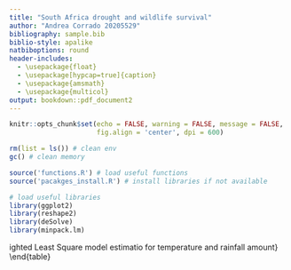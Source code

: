 ```yaml
---
title: "South Africa drought and wildlife survival"
author: "Andrea Corrado 20205529"
bibliography: sample.bib
biblio-style: apalike
natbiboptions: round
header-includes:
  - \usepackage{float}
  - \usepackage[hypcap=true]{caption}
  - \usepackage{amsmath}
  - \usepackage{multicol}
output: bookdown::pdf_document2
---
```


```r
knitr::opts_chunk$set(echo = FALSE, warning = FALSE, message = FALSE,
                      fig.align = 'center', dpi = 600)

rm(list = ls()) # clean env
gc() # clean memory

source('functions.R') # load useful functions  
source('pacakges_install.R') # install libraries if not available

# load useful libraries
library(ggplot2) 
library(reshape2) 
library(deSolve) 
library(minpack.lm)

```


\tableofcontents
\clearpage
\begin{multicols}{2}

\section*{Abstract}










\section{Introduction}

During last decades, interest and awareness about the climate change has steeply increased. There have been several studies examining and reporting the potential consequences of these phenomenon. For instance, the temperature and rainfall change has been of particular interest. Since last century, we have witnessed a increasing frequency in the number and severity of droughts in particular territories such as South Africa \textit{SA} \cite{SA_drought_decades}. The consequences here can be very dramatic. Due to the fact that area such as \textit{SA} suffer from low economic power, a drought may drive towards dramatic consequences It can affect either agriculture, for a period that lasts up to 6 months, either hydrological up to 24 months \cite{SA_drought_decades}. 

There have been several studies showing how to reduce the impact of drought on the agriculture field by growing restraint to higher temperature and computational model to predict droughts \cite{drought_asgriculture}.

However, in this paper, we wish to focus our attention on the drought consequences on wildlife population evolution. For instance, different studies have shown as animals mortality grows during the highest temperature period within the driest areas \cite{drought_wildlife_mortality_1990}. We will expand this idea to more recent data about waterbirds \cite{waterbirds_data}. This data set will provide the number of individual for different species in each year within the last 45 years. By doing so, we are able to track the evolution of the species during time. However, the data set will not provide the number of new death, new born and the relative causes. It will be our job to build a model which allows us to investigate the relation other factors. In particular the data we are going to analyse regard the global temperature and rain fall amount \cite{rain_temp_data} from 1901 up to 2020 which would give a foundation to build on the model of interest.

Having access to this information, our goal is to build a model which relates the climate change to the number of individual for each species and predict how, following the current trend, these would evolve over time and the potential consequences these could drive towards.


In section \ref{sec:techback} we give a brief introduction to the methodology used within this research project. In section \ref{sec:eda} we present the data with an exploratory data analysis. In section \ref{sec:climate} we model the climate data and provide prediction on a possible future scenario. In section \ref{sec:population} we model the species count in relation to the climate data and provide prediction about the future number of individuals. In section \ref{sec:conclusion} we discuss the finding of the project.


\section{Technical Background}
\label{sec:techback}

\subsection{Generalized Lienar Model}

In order to achieve the goal, we are going to employ different methodology which would allow us to model the data of interest. In particular, first of all we will related the temperature data to the rain fall amount. In order to do so, we will employ the Generalized Linear Model \cite{glm_intro} which theory would allow to establish a linear relationship between the quantity of interest (rain) and a set of covariates (temperature) plush a stochastic term which models the uncertainty about the random variable realisation

$$g(\mathbf{Y})  = \mathbf{X \beta} + \mathbf{\epsilon} $$
where we define a distribution $\mathcal{D}$ of interest on the stochastic term $\epsilon$
$$ \epsilon \sim \mathcal{D}(\theta)$$
and a link function $g(.)$ which is distribution dependent. 

The model will be validate by a set of diagnostic on the residuals $\mathbf{Y} - \mathbf{\hat{Y}}$ which provide meaningful insight on the goodness of fitness.

\subsection{Generalized Additive Model}

We will further extend the \textit{GLM} \cite{glm_intro} theory to allow for non-linear relationship between the predictors $\mathbf{X}$ and the response $\mathbf{Y}$ exploiting the \textit{Generalized Additive Model} theory \cite{gam_intro} while maintining the model linear in the parameters

$$g(\mathbf{Y})  = f(\mathbf{X}) + \mathbf{\epsilon} $$
where we define a distribution $\mathcal{D}$ of interest on the stochastic term $\epsilon$
$$ \epsilon \sim \mathcal{D}(\theta)$$
and a link function $g(.)$ which is distribution dependent. Moreover, we will define a function $f(.)$ which usually is a non linear function such as a \textit{spline} \cite{spline_intro}.


\subsection{Weighted Least Square}
During the research project, we perform different model estimation and to remedy to inadequate diagnostics, such as those violating the homoskedasticity assumption, we will employ \textit{Weighted Least Square} estimation theory \cite{wls_intro} which allows us to iteratively estimate a weight matrix $\mathbf{W}$ to be employed in the model estimation as a measure of the importance for each unit $\mathbf{x}_i\ i = \{1, \dots, N\}$ where $N$ is the total number of observations.

\subsection{Local Regression}

\subsection{Mixed Effect models}



\subsection{Ordinary Differential Equation}
To track the evolution of a phenomenon over time, it is natural to think about \textit{Oridnary Differential Equation (ODE)} theory \cite{ode} which allows us to keep track of the change of a quantity in continuous time $$ \frac{d}{dt} x = f(x) $$ given initial condition $f(x, t = 0) = x_0$

\subsection{Levenberg-Marquardt algorithm}
Very often, the function defined within an ODE is characterized by a set of parameters $\mathbf{\beta}$. In empirical studies,we often have access to data realization $\{(y_i, \mathbf{x}_i, )\}_{i=1}^n$ we want to find the parameters $\mathbf{\beta}$ so that $y = f(\mathbf{x}, \mathbf{\beta})$ best fits the data of interest.  The \textit{Levenberg-Marquardt} \cite{lm_algo} provide a useful and efficient solution to the problem by making smart combination of \textit{Gauss-Newton} and \textit{Gradien Descend} theory.

\subsection{Sensitivity Analysis}
Mathematical modeling is often subject to very strong assumption which may be difficult to evaluate. In order to provide a robust framework, it is necessary to validate the model under perturbations on the findings. This is why, we will exploit \textit{Local Sensitivity Analysis} theory \cite{lsa_intro} to evaluate the robustness of the estimated models.


\section{Exploratory Data Analysis}
\label{sec:eda}

\subsection{Rainfall amount}

Within this exploratory data analysis context, we give a short introduction to the data by illustrating some characteristics. In the first place, we investigate the rainfall data set. We have access to the information between January 1901 up to December 2020. For simplicity, we decide to compute an annual average and inspect the resulting distribution.

\begin{figure}[H]
```r
rain <- read.csv('../data/pr_1901_2020_ZAF.csv') # load rain data
names(rain)[1] <- 'rain' # assign name to data set
rain_mean <- tapply(rain$rain, rain$Year, mean) # compute annual mean
rain_sd <- tapply(rain$rain, rain$Year, sd) # compute annual standard deviation
# collect data in a easy to handle data set
rain <- data.frame(year = as.numeric(names(rain_mean)), rain = rain_mean)

# plot histogram
hist(rain$rain, xlab = 'rain', main = 'Annual rain distribution', 
     col = 'grey90', border = 'white', breaks = 10)
```
\caption{Yearly rainfall distribution}
\label{fig:esa_rain_hist}
\end{figure}

From figure \ref{fig:esa_rain_hist} we can observe that the data distribution is somewhat bell-shaped. However, we can easily notice that the distribution is right skewed.  Clearly, the phenomenon is left bounded by 0 $x \in \mathbb{R}_+$ and we can rarely observe very extreme event such as very heavy precipitation. We are able to quantify the amount of skewness by computing the data sample moments ratio known as the \textit{Skewness} index which result to be `r round(e1071::skewness(rain$rain, type = 1), 2)`, agreeing with the histogram depicted.


Afterwards, we investigate the temperature data. As for the rain data set, we have availability of the information from 1901 up to 2020. In figure \ref{fig:esa_temp_hist} we depict the annual temperature distribution. 

\begin{figure}[H]
```r
temp <- read.csv('../data/tas_1901_2020_ZAF.csv') # load temp data
names(temp)[1] <- 'temp' # assign name to data set
temp_mean <-tapply(temp$temp, temp$Year, mean) # compute average year temp
# assign to an handy data set
temp <- data.frame(year = names(temp_mean), temp = temp_mean)
# plot histogram
hist(temp$temp, xlab = 'temperature', main = 'Annual temperature distribution', 
     col = 'grey90', border = 'white', breaks = 10)
```
\label{fig:esa_temp_hist}
\caption{Annual temperature distribution}
\end{figure}

We can clearly observe a fairly strong right skeweness indicating more extreme events such as sweltering days than very cold days. The phenomenon now takes values in the real domain $x \in \mathbb{R}$ and present a skewness index of `r round(e1071::skewness(temp$temp, type = 1), 2)`.



In order to give track the evolution of the phenomenon over time and to give an idea of the overall trend we make use of non parametric model, meaning that we do not assume anything but a relation between $\mathbf{x}$ and $\mathbf{x}$ governed by a function $f(.)$. The method employed is the locally weighted regression discussed in section \ref{sec:techback}. 


Therefore, to track the evolution of the phenomenon we fit the model for different values of the span. In particular:

- $100\%$ of the neighbor data to take into account the global context (violet)

- $50\%$ of the neighbor data to allow for a more local structure (blue)

By investigating the results in \ref{fig:esa_rain} we can notice how the global fit to the rain data shows a constant trend up to the 1950 which evolves in a slightly linear decreasing trend onward. On the other hand, the local fit shows a constant trend up to the 1980s which evolves in a steeper decrease for the later year. Nevertheless, both the models suggest an evolution of the amount of rainfall which changes over time.

\begin{figure}[H]
```r
# plot non parametric local regression to the data of interest + graphics parameter

# span value: 1
plot_lowess(rain$year, rain$rain, f = 1, 
            main = 'Average rain fall amount per year', ax = rain$year,
            xlab = 'year', ylab = 'rain fall amount', type = 'l')

# span value: .5
plot_lowess(rain$year, rain$rain, f = .5, 
            main = 'Average rain fall amount per year', ax = rain$year,
            xlab = 'year', ylab = 'rain fall amount', type = 'l',
            add = 1, fit.col = 'royalblue')

# add legend
legend('topright', legend = c('span 100%', 'span  50%'), lty = 1, lwd = 2,
       bty = 'n', col = c('violetred', 'royalblue'))
```
\label{fig:esa_rain}
\caption{Annual rainfall}
\end{figure}


Afterwards, we fit a the same two models for the temperature data. Here the relation with time is much clearer. For instance, we can observe how the global fit shows a linearly increasing trend over time, with constant velocity. On the other hand, the local fit shows an increasing trend with different intensities in different period allowing for non linear relationship. Nevertheless, the overall trend does not change dramatically. Annual temperature has clearly been increasing over the last century.

```r
# fit local regression and produce plot of the result


# span 100%
plot_lowess(temp$year, temp$temp, f = 1, ax = temp$year,
            xlab = 'year', ylab = 'temperature', type = 'l',
            main = 'Annual temperature over year')

# span 50%
plot_lowess(temp$year, temp$temp, f = .5, main = 'yearly temp', ax = temp$year,
            xlab = 'year', ylab = 'temperature', type = 'l',
            add = 1, fit.col = 'blue')

# add legend
legend('topleft', legend = c('span 100%', 'span  50%'), lty = 1, lwd = 2,
       bty = 'n', col = c('violetred', 'royalblue'))
```
```r
X <- merge(rain, temp, by = 'year') # join data in a dataset by year 
```

\begin{table}[h]
\centering
\begin{tabular}{rrrr}
  \hline
 & year & rain & temp \\ 
  \hline
year & 1.00 & -0.06 & 0.82 \\ 
  rain & -0.06 & 1.00 & -0.33 \\ 
  temp & 0.82 & -0.33 & 1.00 \\ 
   \hline
\end{tabular}
\label{esa:cor_matrix}
\caption{Correlation table}
\end{table}


In order to give a global idea of the data we are investigating we would like to present the pairs plot showing each pair combination plus the estimated correlation matrix $\mathbf{R}$ in table \ref{esa:cor_matrix}. As mentioned earlier, in figure \ref{fig:esa_pairs} we can notice the strong relationship between temperature and year $\hat{\rho}_{t,y} =$ `r round(cor(X[,-2])[2], 2)` and a weaker relationship between rain and year $\hat{\rho}_{r,y} =$ `r round(cor(X[,-3])[2], 2)` . However, we can see a clear relationship between year and rain $\hat{\rho}_{r,t}=$ `r round(cor(X[,-1])[2], 2)` which may be worth further investigation.
\end{multicols}

\begin{figure}[H]
```r
par(mar = rep(0, 4))
X <- merge(rain, temp, by = 'year') # join data in a dataset by year 
pairs(X, col = 'grey60') # shows pairs plot to give an idea of the relationship
# plot(X[-3], xlab = 'year', ylab = 'rain', col = 'grey60', xaxt = 'n')
# plot(X[-1], xlab = 'rain', ylab = 'temp', col = 'grey60', xaxt = 'n')
# plot(X[-2], xlab = 'year', ylab = 'temp', col = 'grey60', xaxt = 'n')
# cor(X) # output correlation table
# xtable(cor(X), type = "latex") # output table for latex
```
\label{fig:esa_pairs}
\caption{Year, Rain, Temperature scatterplot}
\end{figure}

\begin{multicols}{2}

\section{Climate Modeling}
\label{sec:climate}

We are now going to propose a very simple physical model to describe the temperature behavior. Ascertained that temperature heavily evolves over time, we present a very simple ordinary different equation given the temperature $\tau$ and time $t$

$$ \frac{d}{d t}\ \tau = \gamma\ \tau $$
which posit a linear evolution of the phenomenon over time. Moreover, we add initial condition equal to the average temperature values of the first 5 year. The reason behind this choice is that, within this project, we do not have access to older data and during the exploratory data analysis in section ref{sec:eda} we have seen how the phenomenon is highly variable. Therefore, we choose the mean as initial condition
$$f(\tau, t = 0) = \tau_0 =16.8 $$

Then we need to tune the parameter $\gamma$ and we are going to do so exploiting the Levenberg-Marquardt algorithm discussed in section \ref{sec:techback}.


```r
# model temperature in time with gamma parameter
tempchange <- function(t, state, parms) {
  
  with(as.list(c(state,parms)), {
    
    gamma <- as.numeric(parms["gamma"]) # gamma parameter
    dtemp <- gamma * temp  # temperature evolution dxdt = gamma x 
    
    return(list(c(dtemp))) # return object as a list
  })
}

# numerically integrate ODE
t <- X$time <- X$year - min(X$year, na.rm = TRUE) # extract time from t = 0 for ODE
yini <- c(temp = mean(X$temp[1:5])) # assign initial condition as the average of the first 5y
parms <- c(gamma = 1e-3) # give initial guess for the parametrs

# function that calculates residual sum of squares for LM algorithm
ssq_temp <- function(parms){
  
  # inital temperature as 5y average
  cinit <- c(temp = mean(X$temp[1:5]))
  
  # time points for which temperature is reported
  t <- sort( unique( c(seq(0,5,0.1), t ) ))
  
  # solve ODE for a given set of parameters
  out=ode(y=cinit,times=t,func=tempchange,parms=as.list(parms))
  
  # Filter data that contains time points where data is available
  outdf=data.frame(out)
  outdf=outdf[outdf$time %in% X$time,]
  # Evaluate predicted vs experimental residual
  ssqres <- outdf$temp - X$temp
  
  return(ssqres) # return predicted vs experimental residual
}


# fitting LM algorithm to the residual sum of square returned by the function ssq_temp
fitval_temp <- nls.lm(par = parms, fn = ssq_temp)
fit_pe <- fitval_temp$par
se <- summary(fitval_temp)$coefficients[1, 'Std. Error']
parest_temp <- c(fitval_temp$par - qnorm(.975) * se,
                 fitval_temp$par,
                 fitval_temp$par + qnorm(.975) * se)
```
The algorithm applied to the data set of interest returns a point estimate of $\hat{\gamma}=$`r round(parest_temp[2], 8)` and an estimated standard error of $\hat{SE}(\hat{\gamma})=$`r round(se, 8)`, resulting in the $95\%$ confidence interval

\begin{equation}
P(\gamma \in [0.00071764, 0.00081291]) = 0.95
\label{eq:gamma_ci}
\end{equation}

Overall, we can claim that, according to the model of interest, the global temperature increases over time by a factor within the region in (\ref{eq:gamma_ci}). We graphically present the estimated model in figure \ref{fig:temp_ode_evolution}. From the plot we can easily notice how the mean temperature increases over time. It also very noticeable how the model may underfit the data. It could be worth trying to fit a more complex model including higher order terms to address a certain amount of non-linearity. However, while these models may outperform the current in the data representation, they may be very unstable when employed in extrapolation task. The final goal here is to produce prediction about the future and a non-linear model may lead to very erratic conclusion. Therefore, we decide that this simple model fairly represents the phenomenon of interest.

\begin{figure}[H]
```r
# estimate scenarios with point estimate
out_temp <- ode(y=yini,times=t,func=tempchange,parms=as.list(parest_temp[2]))
out_temp_l <- ode(y=yini,times=t,func=tempchange,parms=as.list(parest_temp[1]))
out_temp_u <- ode(y=yini,times=t,func=tempchange,parms=as.list(parest_temp[3]))

# plot point estimate
ylim <- range(X$temp)
plot(out_temp, ylim = ylim, main = 'Annual temperature ODE evolution',
     xlab = 'year', ylab = 'temperature', lwd = 2, col = 'violetred')
points(X$year - min(X$year), X$temp, col = 'grey70', type = 'l')
polygon(c(out_temp_l[,1], rev(out_temp_u[,1])),
        c(out_temp_l[,2], rev(out_temp_u[,2])), 
        border = NA, col = ggplot2::alpha('red', .1)
)
legend('topleft', col = c('violetred',ggplot2::alpha('red', .1)),
       lty = 1, lwd = c(2, 10), 
       legend = c('ODE estimation', '95% CI'), bty = 'n')
```
\caption{Annual temperature modeled by Ordinary Differential Equation}
\label{fig:temp_ode_evolution}
\end{figure}

We have now available a model which may lead us to future prediction. In particular, we are interested in what would happen in a 50 years time following the current trend. According to the estimated model and depicted in figure \ref{fig:temp_prediction}, the global temperature may continue to rise up to reaching $19$ Celcius average degree in 50 years time, with a reasonably tight confidence interval.

\begin{figure}[H]
```r
# propose longer data for future prediction
t_long <- 0:170
X <- merge(X, data.frame(time = t_long), all.y = TRUE) # join data with future years
out_temp_long <- ode(y=yini,times=t_long,func=tempchange,parms=as.list(parest_temp))
out_temp_long <- data.frame(out_temp_long)

# predict longer data with lower, upper bound + point estimate
out_temp_lb = ode(y=yini,times=t_long,func=tempchange,parms=as.list(parest_temp[1]))
out_temp_pe = ode(y=yini,times=t_long,func=tempchange,parms=as.list(parest_temp[2]))
out_temp_ub = ode(y=yini,times=t_long,func=tempchange,parms=as.list(parest_temp[3]))
out_temp_par <- merge(merge(out_temp_lb, out_temp_pe, by = 'time'), out_temp_ub, by = 'time')
names(out_temp_par) <- c('time', 'lb', 'pe', 'ub') # assign name to data set 

# subset only out of sample year, those to be predicted
out_temp_par_only <- out_temp_par[out_temp_par$time > max(out_temp[,'time']),]

# plot result
par(mfrow = c(1,1), las = 2)
ylim <- range(out_temp_par[,-1], X$temp, na.rm = TRUE)
plot(t_long, X$temp, type = 'l', ylim = ylim, xaxt = 'n',
     xlab = 'year', ylab = 'temperature', col = 'grey70')
lines(out_temp_par$time, out_temp_par$pe, col = 'red')
polygon(c(out_temp_par_only$time, rev(out_temp_par_only$time)),
        c(out_temp_par_only$lb, rev(out_temp_par_only$ub)),
        col = ggplot2::alpha('red', .2), border = NA)
axis(1, at = X$time, labels = X$time + min(X$year, na.rm = 1), tick = FALSE)
legend('topleft', col = c('violetred',ggplot2::alpha('red', .1)),
       lty = 1, lwd = c(2, 10), 
       legend = c('ODE estimation', '95% CI'), bty = 'n')
```

\caption{50 out of sample years temperature prediction}
\label{fig:temp_prediction}
\end{figure}


A fundamental requisite for a mathematical model is the robustness to its input. Here, the data is empirically observed and the parameter $\gamma$ is estimated from it. The question we want to address is whether we can rely on this parameter and whether the model output would change if the parameters in input changed. In order to tackle this question, a common and reliable choice is local sensitivity analysis discussed in section \ref{sec:techback}. Given the model $$f(\tau) = \gamma\ \tau $$ the method allow us to derive the sensitivity equation as 

\begin{equation}
\begin{split}
\frac{d}{dt} s & = \frac{d}{d\gamma} f\  s + \frac{d}{d \gamma} f  \\
& = \gamma s + \tau
\end{split}
\end{equation}

Therefore, we will need to deal with the system of ordinary differential equation

\begin{equation}
\begin{cases}
\frac{d}{dt}\tau = \gamma \tau \\
\frac{d}{dt}s = \gamma s + \tau 
\end{cases}
\end{equation}

As done previously, we numerically integrate the system of \textit{ODE} and inspect the result. In particular, we want to investigate what would happen with different values for the input parameter $\gamma$. In this setting, we try to evaluate the model output for values which are 5 time the estimated standard error away from the point estimate $\gamma \pm 5 \times \hat{SE}(\hat{\gamma})$. In figure \ref{fig:temp_sens} we can observe the system output. In the first place, plotting the temperature values $\tau$ against time $t$ in log-scale, we do not observe any appreciable difference for such an extreme value of the parameter considered. In the second plot, we plot the sensitivity value $s$ against time $t$ and, as before, we cannot notice any significant difference. This analysis clearly state how the model of interest is robust to perturbations of the input.

\begin{figure}[H]
```r
tempsens <- function(t, state, parms) {
  
  with(as.list(c(state,parms)), {
    
    gamma <- as.numeric(parms["gamma"])
    RHS1 <- gamma * temp 
    RHS2 <- gamma * s + temp # derive sensitivity equation
    
    return(list(c(RHS2, RHS2)))
  })
}


# sensitivity: being only one parameter LSA is OK
# very solid estimation up to 50 SE

# increase qs if you want to investigate more extreme scenario
qs <- 5
for(q in qs){
  
  sens <- c(yini, s = 0)
  pe0 <- parest_temp[2]
  pe1 <- pe0 + q * se
  pe2 <- pe0 - q * se
  out_temp_sens1 <- ode(y=sens,times=t,func=tempsens,parms=list(gamma = pe0))
  out_temp_sens2 <- ode(y=sens,times=t,func=tempsens,parms=list(gamma = pe1))
  out_temp_sens3 <- ode(y=sens,times=t,func=tempsens,parms=list(gamma = pe2))
  
  f <- function(x) log(x)
  ylim <- f(range(out_temp_sens1[,2], out_temp_sens2[,2], out_temp_sens3[,2]))
  plot(out_temp_sens1[,1],  f(out_temp_sens1[,2]), type = 'l', xlab = 'time',
       ylab = '', ylim = ylim)
  lines(out_temp_sens2[,1], f(out_temp_sens2[,2]), type = 'l', col = 'red')
  lines(out_temp_sens3[,1], f(out_temp_sens3[,2]), type = 'l', col = 'blue')
  
  ylim <- f(range(out_temp_sens1[,3], out_temp_sens2[,3], out_temp_sens3[,3]) + 1)
  plot(out_temp_sens1[,1],  f(out_temp_sens1[,3]),
       ylab = '', 
       xlab = 'time', type = 'l', ylim = ylim)
  lines(out_temp_sens2[,1], f(out_temp_sens2[,3]), col  = 'red')
  lines(out_temp_sens3[,1], f(out_temp_sens3[,3]), col  = 'blue')
}
```
\caption{Evolution of temperature in time with input parameter $\pm$ 5 $\hat{SE}(\hat{\gamma})$; b) evolution of $\gamma$ parameter in time $\pm$ 5 $\hat{SE}(\hat{\gamma})$}
\label{fig:temp_sens}
\end{figure}

Once ascertained the robustness of the temperature model, we are ready to investigate between the latter and the rainfall amount. In order to do so, we estimate a linear regression model where we add a non-linear component derived by the spline theory which allows us to write 
$$ \textbf{rain} = \beta_0 + f(\mathbf{\tau}) + \mathbf{\epsilon}$$

The first trial is not satisfactory as the model present some deficiency. In particular, from the left plot in figure \ref{fig:res_fit_ols} we can observe the presence of heteroskedasticity, meaning that the variance is not constant over the range of values for the value in input. In order to address the problem, we perform an iterative weighted least square estimation gaining a $29\%$ reduction in the estimated $BIC$ values, as shown in figure\ref{fig:res_fit_wls}.

\begin{figure}[H]
```r
# need to understand how temp evolves
# rain_temp <- merge(rain, temp, by = 'year')
rain_temp <- X[complete.cases(X),]

# linear model
fit_rain <- lm(rain ~ splines::ns(temp, 2), data = rain_temp) # fit model
# BIC(fit_rain)
# summary(fit_rain)
plot(fitted(fit_rain), residuals(fit_rain), main = 'OLS',
     xlab = 'fitted', ylab = 'residuals', col = 'grey70')
legend('topleft', legend = paste('BIC', round(BIC(fit_rain),2)), bty = 'n')
```
\label{fig:res_fit_ols}
\caption{Residual vs Fitted plot for Ordinary Least Square model estimattion}
\end{figure}


\begin{figure}[H]
```r
fit_rain_wi <- fit_rain
for(i in 1:5){
  wi <- 1 / residuals(fit_rain_wi)**2
  fit_rain_wi <- lm(rain ~ splines::ns(temp,2), data = rain_temp, weights = wi)
}
plot(fitted(fit_rain_wi), residuals(fit_rain_wi), main = 'WLS',
     xlab = 'fitted', ylab = 'residuals', col = 'grey70')
legend('topleft', legend = paste('BIC', round(BIC(fit_rain_wi),2)), bty = 'n')
```
\label{fig:res_fit_wls}
\caption{Residual vs Fitted plot for Weighted Least Square model estimattion}
\end{figure}

The model parameters results are summarised in table \ref{tab:wls_model_summary}. Unsurprisingly, from those we can observe how both the estimated spline coefficients have negative sign with very tiny estimated standard error. Therefore, we can appreciate how, up to 8 decimal precision, the returned P-value is $0$, meaning that we reject the null hypothesis $H_0:\ beta_i = 0$ for $i = \{0, 1, 2\}$. This means that, according to the estimated model, the relation between temperature and rainfall amount is negative. With higher temperature we can expect to observe lower amount of rainfall and vice versa.

\end{multicols}
\begin{table}[H]
\centering
\begin{tabular}{rrrrr}
  \hline\
 & Estimate & Std. Error & t value & Pr($>|t|$) \\ 
  \hline
$\hat{\beta}_0$ & 41.23907927 & 0.00008380 & 492090.20447958 & 0.00000000 \\ 
  $\hat{\beta}_1$ & -7.90378231 & 0.00015488 & -51030.55292079 & 0.00000000 \\ 
  $\hat{\beta}_2$ & -8.53033020 & 0.00001818 & -469180.40392581 & 0.00000000 \\ 
   \hline
\end{tabular}
\caption{Weighted Least Square model estimatio for temperature and rainfall amount}
\end{table}
\begin{multicols}{2}


We now need to evaluate the robustness of the model with respect to the parameters in input. As we did previously we will try two now configuration where we shift the parameters estimated by 5 times their standard deviation $\hat{\beta}_i \pm \hat{SE}(\hat{\beta}_i)$. The results are depicted in figure \ref{fig:rain_time_sens_5se}. Here can notice how the different scenario have different intensities but the overall trend is very similar leading to likewise trend in the long period.



\begin{figure}[H]
```r
# predict rain from temp
pred_type <- 'prediction'
rain_pred_pe <- predict(fit_rain_wi, newdata = data.frame(temp = out_temp_par$pe), interval = pred_type)[,'fit']
rain_pred_lb <- predict(fit_rain_wi, newdata = data.frame(temp = out_temp_par$lb), interval = pred_type)[,'lwr']
rain_pred_ub <- predict(fit_rain_wi, newdata = data.frame(temp = out_temp_par$ub), interval = pred_type)[,'upr']

# sensitivity
# try to impute different values
q <- 5
fit_rain_wi_edit <- fit_rain_wi
fit_rain_wi_edit$coefficients[2] <-  -8.962673 + q *  1.0267
fit_rain_wi_edit$coefficients[3] <-  -8.6207 + q *  0.3338
pred_type <- 'prediction'
rain_pred_pe_e <- predict(fit_rain_wi_edit, newdata = data.frame(temp = out_temp_par$pe), interval = pred_type)[,'fit']
rain_pred_lb_e <- predict(fit_rain_wi_edit, newdata = data.frame(temp = out_temp_par$lb), interval = pred_type)[,'lwr']
rain_pred_ub_e <- predict(fit_rain_wi_edit, newdata = data.frame(temp = out_temp_par$ub), interval = pred_type)[,'upr']

fit_rain_wi_edit$coefficients[2] <-  -8.962673 - q *  1.0267
fit_rain_wi_edit$coefficients[3] <-  -8.6207 - q *  0.3338
pred_type <- 'prediction'
rain_pred_pe_f <- predict(fit_rain_wi_edit, newdata = data.frame(temp = out_temp_par$pe), interval = pred_type)[,'fit']
rain_pred_lb_f <- predict(fit_rain_wi_edit, newdata = data.frame(temp = out_temp_par$lb), interval = pred_type)[,'lwr']
rain_pred_ub_f <- predict(fit_rain_wi_edit, newdata = data.frame(temp = out_temp_par$ub), interval = pred_type)[,'upr']

par(las = 2)
plot(rain_temp$time, rain_temp$rain, type = 'l', xlim = range(out_temp_par$time),
     xaxt = 'n', col = 'grey70', xlab = 'temperature', ylab = 'rain')
axis(1, at = out_temp_par$time, labels = out_temp_par$time + min(X$year, na.rm = TRUE), tick = FALSE)
title('Rain vs Time')
lines(out_temp_par$time, rain_pred_pe, lwd = 2, col = 'red')
idx <- out_temp_par$time > max(rain_temp$time)
polygon(c(out_temp_par$time[idx], rev(out_temp_par$time[idx])),
        c(rain_pred_lb[idx], rev(rain_pred_ub[idx])),
        border = NA, col = ggplot2::alpha('red', .2))
# other scenario + se
lines(out_temp_par$time, rain_pred_pe_e, lwd = 2, col = 'blue')
polygon(c(out_temp_par$time[idx], rev(out_temp_par$time[idx])),
        c(rain_pred_lb_e[idx], rev(rain_pred_ub_e[idx])),
        border = NA, col = ggplot2::alpha('blue', .1))
# other scenario - se
lines(out_temp_par$time, rain_pred_pe_f, lwd = 2, col = 'green')
polygon(c(out_temp_par$time[idx], rev(out_temp_par$time[idx])),
        c(rain_pred_lb_f[idx], rev(rain_pred_ub_f[idx])),
        border = NA, col = ggplot2::alpha('green', .1))
legend('topright', col = c('red','blue','green'), bty = 'n', lty = 1, lwd = 2,
       legend = c('Estimated pars',
                  paste('est +', round(q, 2), 'SE'),
                  paste('est -', round(q, 2), 'SE')
                  )
)
```
\label{fig:rain_time_sens_5se}
\caption{Evolution of rainfall w.r.t. temperature with input parameter $\pm$ 5 $\hat{SE}(\hat{\gamma})$}
\end{figure}

************** write conclusion here ************************

\section{Species count Modelling}
\label{sec:population}

In the previous section we have presented the data and results on the climate data including temperature and rainfall information from 1901 up to 2021. In this section, we are going to present the waterbirds species count data over time and relation its evolution to the covariate explored earlier. In particular, the data set of interest provide the specie individual count per year from 1975 to 2021. Within this data set we observe monthly variation which, for simplicity and consistency with the climate data, will be averaged over the years. For different species, we have different number of observation and, as we observe up to 37 species, we decide to keep only those whose numerousness might provide robust result, from $n_i =30$ onward, as per figure \ref{fig:species_barplot}.


\begin{figure}[H]
```r
rm(list = ls()) # clean env
source('functions.R') # load functions  

# laod packages: need to be installed if not available yet
suppressWarnings(library(ggplot2))
suppressWarnings(library(gam))
suppressWarnings(library(reshape2))
suppressWarnings(library(deSolve))
suppressWarnings(library(minpack.lm))
suppressWarnings(library(viridis))

# --------------------------------------------------------------------------- #
#                            load count data                                  #
# --------------------------------------------------------------------------- #

dat0 <- rbind(
  read.csv("../data/occurrence1.txt", row.names=1),
  read.csv("../data/occurrence2.txt", row.names=1),
  read.csv("../data/occurrence3.txt", row.names=1),
  read.csv("../data/occurrence4.txt", row.names=1)
)


dat <- dat0 # store data

# remove empty species
dat <- dat[ - which(dat$family == ''), ] 

# sanity check on year
dat <- dat[dat$year > 1900,]
years <- cbind( year = min(dat$year) : max(dat$year) )

key <- paste0(dat$year, dat$family) # creare compound key for YEAR : FAMILY
year_fam_count <- tapply(dat$family, key, length) # count yearly observation per family
fam_count <- substr(names(year_fam_count), 5, 999) # exclude year form result
fams_tab <- table(fam_count) # count how many year observation per species you have

# species count
par(las = 2)
barplot(fams_tab[order(fams_tab, decreasing = TRUE)], border = NA,
        col = ggplot2::alpha(viridis(length(fams_tab), direction = -1), .4) )
abline(h = 30, col = 'royalblue', lwd = 2, lty = 2)
```
\label{fig:species_barplot}
\caption{Years observation per species}
\end{figure}

Once selected the species of interest, we are interested in the overall trend. Beside a descriptive analysis, we provide a non-parametric fit by a local weighted regression to give an idea of the overall trend. As the values variance is appreaciable large, we provide either mean (red line) and median (blue line) value for robust result. Despite  being on different scale, both the results shows similar overall trend. The individual count has been decreasing over time. This behaviour is shown in figure \ref{fig:species_barplot}. 

\begin{figure}[H]
```r
# pre process data: create Y such that we will have the individual count
# for each species for each year (min #rows required -> 30)
Y <- data.frame()
min.row <- 30
fams <- unique(dat$family)
for(f in fams){
  i.dat <- dat[dat$family == f, ]
  i.years <- length(unique(i.dat$year))
  if(i.years >= min.row){ # if enough obs
    i.x <- tapply(i.dat$individualCount, i.dat$year, mean) # compute annual mean
    i.x <- cbind(year = names(i.x), individualCount = i.x, species = f) # data frame
    i.x <- merge(years, i.x, by = 'year', all.x = 1) # left join with years
    i.x$species[is.na(i.x$species)] <- f
    Y <- rbind(Y, i.x) # append to main data set 
  }
}

# create Y_wide such that we will have one species per column 
# and the related individual count per row
Y_wide <- tidyr::pivot_wider(Y,
                             names_from = 'species',
                             values_from = 'individualCount'
)

# we observe some "unusual spike" according to a population evolution
# we decide to remove it from the data
to_investigate <- Y[which.max(Y$individualCount), 'species']
# matplot(Y_wide[,1], Y_wide[,to_investigate], type = 'l')

# remove Glareolidae
Y <- Y[- which(Y$species == 'Glareolidae'),]
Y_wide <- Y_wide[, - which(colnames(Y_wide) == 'Glareolidae')]

# remove the NA cases
# compute annual mean
# fit a non parametric local regression to understand the trend
# quick viz
Y_complete <- Y[complete.cases(Y),]
Y_complete$individualCount <- as.numeric(Y_complete$individualCount)

means <- tapply(Y_complete$individualCount, Y_complete$year, mean)
medians <- tapply(Y_complete$individualCount, Y_complete$year, median)
years <- as.numeric(names(means))

# quick visualization
par(las = 2)
Y_wide <- data.frame(Y_wide)
matplot(Y_wide[,1], Y_wide[,-1], type = 'l', xaxt = 'n', lwd = .5, xlab = 'year', ylab = 'individual count')
lines(years, fitted(loess(means ~ years, span = 1)), lwd = 2, col = 'red')
lines(years, fitted(loess(medians ~ years, span = 1)), lwd = 2, col = 'blue')
axis(1, at = Y_wide[,1], labels = Y_wide[,1], tick = FALSE)
title('Species count vs time')
legend('topright', legend = c('Annual average', 'Annual median'),
       lty = 1, col = c('red', 'blue'), lwd = 2, bty = 'n')
```
\label{fig:species_barplot}
\caption{Yearly individual count per species plus mean and median observation}
\end{figure}

The next step is to relate the individual count data to the climate information. In the first place, we inspect the response distribution, as shown in figure \ref{fig:counts_hist}. As the data takes value on a discrete and positive set, it is reasonable to assume a \textit{Poisson} distribution.

\begin{figure}[H]
```r
# load climate data
X <- read.csv('../data/climate_pred.csv')[,-1]

# combine data ----------------------------------------------------------------

Y <- merge(Y, X, by = 'year', all.x = TRUE) # join data by year
Y <- Y[order(Y$species), ] # sort data by species
Y$individualCount <- round(
  as.numeric(Y$individualCount)
) # cast into num

# inspect individual count distribution: we can try a Pois distr
# par(mfrow = c(1,2))
#hist(Y$individualCount)
hist(Y$individualCount[Y$individualCount < 50], main= 'Count distribution',
     xlab = 'counts', col = ggplot2::alpha(viridis(10, direction = -1), .4),
     border = NA, freq = FALSE)
#par(mfrow = c(1,1))
```
\label{fig:counts_hist}
\caption{Distribution for animal counts}
\end{figure}

We now want to estimate a model describing the evolution of the population w.r.t. the climate input feature. In order to do so, we need to employ mixed-effect models since its theory allows us to include data from different class, namely their species, and thus taking account for the within correlation. The model to be estimated is of the form 
$$ \mathbf{count}_i = \mathbf{\alpha}_i\ \mathbf{Z}_i + f(\mathbf{X}) + \mathbf{\epsilon}$$
where $\epsilon \sim Poi(\lambda)$ and the term $\alpha$ indicates a random intercept whose contribution depends on the $\mathbf{Z} \in \mathbb{N}$ matrix which indicates the species belonging

\begin{equation}
z_{ij}= 
\begin{cases}
1 \text{ if observation i is in species j } \\
0 \text{ otherwise }
\end{cases}
\end{equation}

thus varying the intercept of the model according to the species of interest. The function $f()$ employed in the estimation is, as usual, a set of spline which have empirically proven to be optimal for their high flexibility and low computational cost. The related degree has been chosen by making usage of the $BIC$ measure which aims to maximize the likelihood while taking into account a penalization for the number of parameters estimated. The optimal value has empirically shown to be $K= 4$.

As we are including different predictors in the model, in order to get stable results we apply a pre-processing step which standardize the variables to have mean zero and variance one 
$$ Z = \frac{X-\mu}{\sigma} $$


```r
# center data -----------------------------------------------------------------
cyear <- 1998
Y$syear <- Y$year - cyear

# fit model -------------------------------------------------------------------

# # define degree
# Q <- 6
# bics <- rep(NA, Q)
# for(q in 1:Q){
#   q_fit_year <- lme4::glmer(
#     individualCount ~ ns(syear, q) + (1 | species), 
#     family = 'poisson', data = Y
#   )
#   bics[q] <- BIC(q_fit_year)
# }
# # balance between model degree and interpretability
# q <- 4
# cols <- rep('royalblue', Q); cols[q] <- 'red'
# plot(1:Q, bics, type = 'b', col = cols, pch = 20)

# fit model
# fit_year <- lme4::glmer(
#   individualCount ~ ns(syear, q) + (1 | species), 
#   family = 'poisson', data = Y
# )


# what is the effect of year
# t <- sort(unique(Y$syear))
# t_pred <- ns(t, q) %*% as.numeric(coef(fit_year)[[1]][1,-1])
# plot(t, t_pred, type = 'l', main = 'effect of time')

# inspect residuals: we can see some structure not explained by syear
# therefore we will try include further predictors
# plot(fitted(fit_year), residuals(fit_year))

# further pred: preprocessing
m_rain <- mean(Y$rain_obs, na.rm = TRUE)
sd_rain <- sd(Y$rain_obs, na.rm = TRUE)
Y$srain <- (Y$rain_obs - m_rain)/sd_rain

m_temp <- mean(Y$temp_obs, na.rm = TRUE)
sd_temp <- sd(Y$temp_obs, na.rm = TRUE)
Y$stemp <- (Y$temp_obs - m_temp)/sd_temp


# Y$srain <- scale(Y$rain_obs, scale = TRUE)
# Y$stemp <- scale(Y$temp_obs, scale = TRUE)

# Q_temp <- 6
# bics <- rep(NA, Q_temp)
# for(q_temp in 1:Q_temp){
#   q_fit_year_temp <- lme4::glmer(
#     # this model returns the best AIC among those explored
#     individualCount ~ ns(syear, q_temp) * stemp + ns(syear, q_temp) * srain + (1 | species), 
#     family = 'poisson', data = Y
#   )
#   bics[q_temp] <- BIC(q_fit_year_temp)
# }
# 
# # balance between model degree and interpretability: again 4 may be a good choice
q_temp <- 4
# cols <- rep('royalblue', Q_temp); cols[q_temp] <- 'red'
# plot(1:Q_temp, bics, type = 'b', col = cols, pch = 20)

fit_year_temp <- lme4::glmer(
  # this model returns the best AIC among those explored
  individualCount ~ ns(syear, q_temp) * stemp + ns(syear, q_temp) * srain + (1 | species), 
  family = 'poisson', data = Y
)

# model_res <- summary(fit_year_temp)
# xtable(model_res$coefficients, type = 'latex')
```


From the model results presented in table \ref{tab:glmer_model_res}, we can observe how the coefficients related to the $year$ marginal term $\hat{\beta}_{i,year}$ are all negative. Moreover, the coefficients related to its interaction terms $\hat{\beta}_{i,year, j}$ are negative as well. On the other hand, we can easily identify positive coefficients for the marginal terms $\hat{\beta}_{temp}$ and $\hat{\beta}_{rain}$. However, their magnitude is relatively small compared to the terms effect they interact with $\hat{\beta}_{i,year, temp}$ and $\hat{\beta}_{i,year, rain}$, therefore, we expect an overall negative effect. 

\end{multicols}

\begin{table}[H]
\centering
\begin{tabular}{crrrr}
  \hline
 & Estimate & Std. Error & z value & Pr($>$$|$z$|$) \\ 
  \hline
$\hat{\beta}_0$ & 4.21 & 0.30 & 13.89 & 0.00 \\ 
  $\hat{\beta}_{1, year}$ & -2.36 & 0.03 & -71.72 & 0.00 \\ 
  $\hat{\beta}_{2, year}$ & -0.40 & 0.04 & -10.50 & 0.00 \\ 
  $\hat{\beta}_{3, year}$ & -1.17 & 0.08 & -14.77 & 0.00 \\ 
  $\hat{\beta}_{4, year}$ & -2.71 & 0.05 & -56.05 & 0.00 \\ 
  $\hat{\beta}_{temp}$ & 0.75 & 0.04 & 20.37 & 0.00 \\ 
  $\hat{\beta}_{rain}$ & 0.68 & 0.02 & 30.32 & 0.00 \\ 
  $\hat{\beta}_{1, year, temp}$ & -0.08 & 0.04 & -2.17 & 0.03 \\ 
  $\hat{\beta}_{2, year, temp}$ & -1.06 & 0.04 & -24.22 & 0.00 \\ 
  $\hat{\beta}_{3, year, temp}$ & -1.85 & 0.09 & -20.58 & 0.00 \\ 
  $\hat{\beta}_{4, year, temp}$ & 0.08 & 0.04 & 1.95 & 0.05 \\ 
  $\hat{\beta}_{1, year, rain}$ & -0.30 & 0.03 & -11.41 & 0.00 \\ 
  $\hat{\beta}_{2, year, rain}$ & -0.85 & 0.04 & -23.99 & 0.00 \\ 
  $\hat{\beta}_{3, year, rain}$ & -2.00 & 0.06 & -33.35 & 0.00 \\ 
  $\hat{\beta}_{4, year, rain}$ & -0.59 & 0.06 & -10.40 & 0.00 \\ 
   \hline
\end{tabular}
\label{tab:glmer_model_res}
\caption{Mixed effects model of the individual count on the temperature and rainfall data results}
\end{table}

\begin{multicols}{2}


For the model of interest, we have assumed the error distributed as a \textit{Poisson} distribution, therefore, in the fitted vs residuals inspection, we run into a different behavior. In particular, in figure \ref{fig:glmer_res_fitted} we can observe how the majority of the fitted values of very small number close to zero with very few extreme values. Nevertheless, we can still see some structure in the data. For instance, below a 500 values for the fitted values, we can clearly see that the majority of the residuals are below the zero, while fewer are above zero. This diagnostic indicates that the model may be further improved by the inclusion of other predictors which, for this particular study, haven't been included.

\begin{figure}[H]
```r
plot(fitted(fit_year_temp), residuals(fit_year_temp),
     xlab = 'fitted values', ylab = 'residuals')
abline(v = 500, lty = 2, col = 'red', lwd = .5)
```
\label{fig:glmer_res_fitted}
\caption{Distribution for animal counts}
\end{figure}

To make easier, the model comprehension, we will now subset the data to one of the species with the highest numerousness and focus the model analysis exclusively on it. In particular, we extract the data about the \textit{Charadriidae} specie. This specie in particular is at high risk \ref{fig:species_count} a), reporting very low number in the last years, as per figure \ref{fig:species_count} b).

\begin{figure}[H]
```r
# --------------------------------------------------------------------------- #
#                     focus on subset for further analysis                   #
# --------------------------------------------------------------------------- #


# species count subset: take the one with most observations
to_sub <- names(
  sort(table(Y[!is.na(Y$individualCount),'species']), decreasing = TRUE)[1]
)
Y1 <- Y[Y$species == to_sub & complete.cases(Y),] # remove NA obs

par(mfrow = c(1,1), mar = c(0, 5, 5, 0))
layout(matrix(c(1,1,1,1,2,2), ncol = 2, byrow = TRUE))
plot(Y1$year, Y1$individualCount, type = 'l', xlab = '', xaxt = 'n')
plot(Y1$year, Y1$individualCount, type = 'l', ylim = c(0, 50),
     xlab = 'year', ylab = 'individual count')
```
\caption{Charadriidae species count a) with focus on last years b)}
\label{fig:species_count}
\end{figure}

To establish the relationship between the predictors and the response, we are going to make use of the \textit{GLM} theory assuming, as we did previously, a \textit{Poisson distribution}
$$ \mathbf{count} = f(\mathbf{X}) + \epsilon\ \text{    where } \epsilon \sim Poi(\lambda)$$
where $f()$ is a set if splines. The model results shown in table \ref{tab:glm_res} tell how some of the parameters are not statistically significant at a $5\%$ level. Nevertheless, they are part of the estimated spline and need to be kept in the other to correctly estimate the model function. In this subset of the data modeled via a \textit{GLM} we can see approximately the same result as per the mixed-effect model. Almost all the coefficient for the marginal term of $year$ and its interactions are estimated to be negative, indicating a decreasing trend over time. The marginal coefficients for rainfall and temperature are positive, but very close to zero and their magnitude will be easily outclassed by their interactions effect which, overall, are statistically significant. 

\end{multicols}

\begin{table}[H]
\centering
\begin{tabular}{lrrrr}
  \hline
 & Estimate & Std. Error & z value & Pr($>$$|$z$|$) \\ 
  \hline
 $\hat{\beta}_0$ & 5.31 & 0.09 & 60.03 & 0.00 \\ 
  $\hat{\beta}_{1, year}$ & -2.48 & 0.10 & -23.80 & 0.00 \\ 
  $\hat{\beta}_{2, year}$ & -2.71 & 0.19 & -14.36 & 0.00 \\ 
  $\hat{\beta}_{3, year}$ & -0.40 & 0.24 & -1.63 & 0.10 \\ 
  $\hat{\beta}_{4, year}$ & -3.31 & 0.26 & -12.56 & 0.00 \\ 
  $\hat{\beta}_{temp}$ & 0.22 & 0.09 & 2.48 & 0.01 \\ 
  $\hat{\beta}_{rain}$ & 0.42 & 0.06 & 7.40 & 0.00 \\ 
  $\hat{\beta}_{1, year, temp}$ & -0.65 & 0.13 & -5.13 & 0.00 \\ 
  $\hat{\beta}_{2, year, temp}$ & 0.47 & 0.24 & 1.99 & 0.05 \\ 
  $\hat{\beta}_{3, year, temp}$ & -0.04 & 0.26 & -0.14 & 0.89 \\ 
  $\hat{\beta}_{4, year, temp}$ & -0.56 & 0.23 & -2.50 & 0.01 \\ 
  $\hat{\beta}_{1, year, rain}$ & -0.67 & 0.09 & -7.21 & 0.00 \\ 
  $\hat{\beta}_{2, year, rain}$ & -0.01 & 0.19 & -0.07 & 0.95 \\ 
  $\hat{\beta}_{3, year, rain}$ & -0.66 & 0.22 & -2.96 & 0.00 \\ 
  $\hat{\beta}_{4, year, rain}$ & -0.67 & 0.30 & -2.22 & 0.03 \\ 
   \hline
\end{tabular}
\end{table}

\begin{multicols}{2}

Inspecting the model fitted vs residuals \ref{fig:glm_res_fit}, we can observe some structure. In particular, in the left range of the domain, we see some of the fitted values whose residuals are very similar each other, creating a sort of line. Recall that we have already observed this pattern in the mixed-effects model.

\begine{figure}[H]
```r
# fit glm
# formula(fit_year_temp)
fit_glm <- glm(individualCount ~ ns(syear, q_temp) * stemp + ns(syear, q_temp) * srain,
               data = Y1, family = 'poisson')
# xtable::xtable(summary(fit_glm)$coefficients, type = 'latex')
# summary(fit_glm) # approximately same result
plot(fitted(fit_glm), residuals(fit_glm), xlab= 'fitted', ylab = 'residuals')
```
\caption{Fitted vs residuals plot for the GLM model}
\label{fig:glm_res_fit}
\end{figure}




```r
# pre-process X
X$year <- X$time + 1901
X$syear <- X$year - cyear
X$srain_lb <- (X$rain_pred_lb - m_rain) / sd_rain
X$srain_ub <- (X$rain_pred_ub - m_rain) / sd_rain
X$stemp_lb <- (X$temp_pred_lb - m_temp) / sd_temp
X$stemp_ub <- (X$temp_pred_ub - m_temp) / sd_temp
X <- X[X$year >= 1975,]

# predict upper and lower bound
pred_lb <- predict(fit_glm, se.fit = TRUE,
                   newdata = data.frame(syear = X$syear,
                                        stemp = X$stemp_lb,
                                        srain = X$srain_lb)
)
pred_ub <- predict(fit_glm, se.fit = TRUE,
                   newdata = data.frame(syear = X$syear,
                                        stemp = X$stemp_ub,
                                        srain = X$srain_ub)
)
# compute lower and upper bound
pred_lb <- pred_lb$fit - qnorm(.975) * pred_lb$se.fit
pred_ub <- pred_ub$fit + qnorm(.975) * pred_ub$se.fit

# apply g transformation
g_pred_lb <- exp(pred_lb)
g_pred_ub <- exp(pred_ub)


newX <- merge(cbind(year = X$year, g_pred_lb, g_pred_ub), 
              Y1[,c('year','individualCount')], 
              by = 'year',
              all.x = TRUE)

par(mfrow = c(1,1))
plot(newX$year, newX$individualCount, type = 'l')
polygon(c(newX$year, rev(newX$year)), c(newX$g_pred_lb, rev(newX$g_pred_ub)),
        border = NA, col = ggplot2::alpha('red', .2))

# round(newX)
```


\section{Conclusion}
\label{sec:conclusion}











\bibliography{sample.bib} 
\bibliographystyle{ieeetr} 










\end{multicols}

















